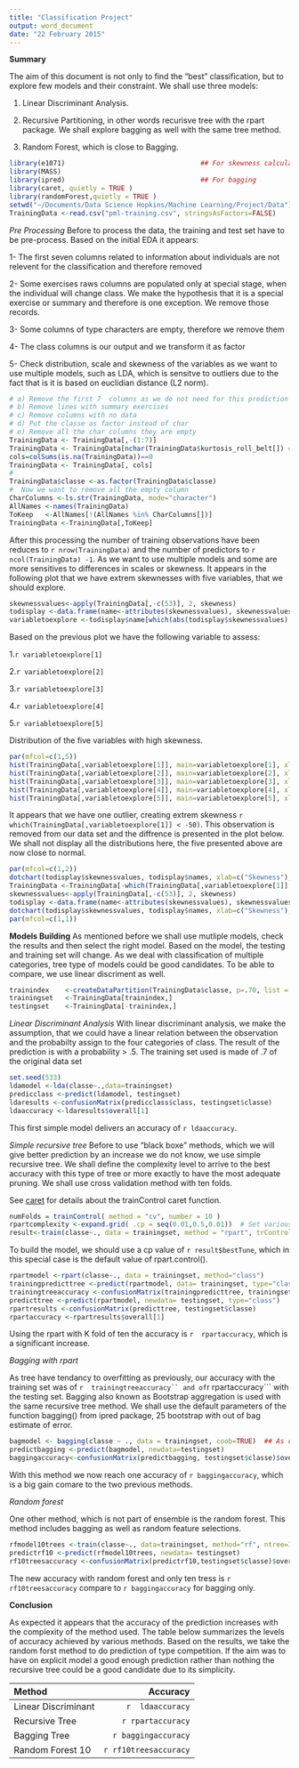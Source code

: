 ```yaml
---
title: "Classification Project"
output: word_document
date: "22 February 2015"
---
```

**Summary**

The aim of this document is not only to find the "best" classification, but to explore few models and their constraint. We shall use three models:

1. Linear Discriminant Analysis. 

2. Recursive Partitioning, in other words recurisve tree with the rpart package. We shall explore bagging as well with the same tree method. 

3. Random Forest, which is close to Bagging. 


```r
library(e1071)                                  ## For skewness calculation 
library(MASS)
library(ipred)                                  ## For bagging 
library(caret, quietly = TRUE )
library(randomForest,quietly = TRUE )
setwd("~/Documents/Data Science Hopkins/Machine Learning/Project/Data")
TrainingData <-read.csv("pml-training.csv", stringsAsFactors=FALSE)
```
*Pre Processing*
Before to process the data, the training and test set have to be pre-process. Based on the initial EDA it appears:

1- The first seven columns related to information about individuals are not relevent for the classification and therefore removed

2- Some exercises raws columns are populated only at special stage, when the individual will change class. We make the hypothesis that it is a special exercise or summary and therefore is one exception. We remove those records.

3- Some columns of type characters are empty, therefore we remove them

4- The class columns is our output and we transform it as factor

5- Check distribution, scale and skewness of the variables as we want to use multiple models, such as LDA, which is sensitve to outliers due to the fact that is it is based on euclidian distance (L2 norm). 


```r
# a) Remove the first 7  columns as we do not need for this prediction (time, people etc ... )
# b) Remove lines with summary exercises
# c) Remove columns with no data
# d) Put the classe as factor instead of char 
# e) Remove all the char columns they are empty 
TrainingData <- TrainingData[,-(1:7)]
TrainingData <- TrainingData[nchar(TrainingData$kurtosis_roll_belt[]) == 0,  ]
cols=colSums(is.na(TrainingData))==0
TrainingData <- TrainingData[, cols]
# 
TrainingData$classe <-as.factor(TrainingData$classe) 
#  Now we want to remove all the empty column 
CharColumns <-ls.str(TrainingData, mode="character")
AllNames <-names(TrainingData)
ToKeep   <-AllNames[!(AllNames %in% CharColumns[])]
TrainingData <-TrainingData[,ToKeep]
```
After this processing the number of training observations have been reduces to ```r nrow(TrainingData) ``` and the number of predictors to ```r ncol(TrainingData) -1```. As we want to use multiple models and some are more sensitives to differences in scales or skewness. 
It appears in the following plot that we have extrem skewnesses with five variables, that we should explore. 
```r
skewnessvalues<-apply(TrainingData[,-c(53)], 2, skewness)
todisplay <-data.frame(name<-attributes(skewnessvalues), skewnessvalues, stringsAsFactors = FALSE)
variabletoexplore <-todisplay$name[which(abs(todisplay$skewnessvalues) > c(25))]
```

Based on the previous plot we have the following variable to assess: 

1.```r variabletoexplore[1]```  

2.```r variabletoexplore[2]``` 

3.```r variabletoexplore[3]```  

4.```r variabletoexplore[4]``` 

5.```r variabletoexplore[5]``` 

Distribution of the five variables with high skewness. 

```r
par(mfcol=c(1,5))
hist(TrainingData[,variabletoexplore[1]], main=variabletoexplore[1], xlab="Value")
hist(TrainingData[,variabletoexplore[2]], main=variabletoexplore[2], xlab="Value")
hist(TrainingData[,variabletoexplore[3]], main=variabletoexplore[3], xlab="Value")
hist(TrainingData[,variabletoexplore[4]], main=variabletoexplore[4], xlab="Value")
hist(TrainingData[,variabletoexplore[5]], main=variabletoexplore[5], xlab="Value")
```

It appears that we have one outlier, creating extrem skewness ```r which(TrainingData[,variabletoexplore[1]] < -50)```. This observation is removed from our data set and the diffrence is presented in the plot below. We shall not display all the distributions here, the five presented above are now close to normal. 

```r
par(mfcol=c(1,2))
dotchart(todisplay$skewnessvalues, todisplay$names, xlab=c("Skewness"),main=c("Training Variable Skewness with oulier"), cex=c(.6))
TrainingData <-TrainingData[-which(TrainingData[,variabletoexplore[1]] < -50),]
skewnessvalues<-apply(TrainingData[,-c(53)], 2, skewness)
todisplay <-data.frame(name<-attributes(skewnessvalues), skewnessvalues, stringsAsFactors = FALSE)
dotchart(todisplay$skewnessvalues, todisplay$names, xlab=c("Skewness"),main=c("Training Variable Skewness"), cex=c(.6))
par(mfcol=c(1,1))
```


**Models Building**
As mentioned before we shall use mutliple models, check the results and then select the right model. Based on the model, the testing and training set will change. As we deal with classification of multiple categories, tree type of models could be good candidates. 
To be able to compare, we use linear discriment as well. 

```r
trainindex    <-createDataPartition(TrainingData$classe, p=.70, list = FALSE)
trainingset   <-TrainingData[trainindex,]
testingset    <-TrainingData[-trainindex,]  
```
*Linear Discriminant Analysis*
With linear discriminant analysis, we make the assumption, that we could have a linear relation between the observation and the probabilty assign to the four categories of class. The result of the prediction is with a probability > .5. 
The training set used is made of .7 of the original data set
```r
set.seed(533)
ldamodel <-lda(classe~.,data=trainingset)
predicclass <-predict(ldamodel, testingset)
ldaresults <-confusionMatrix(predicclass$class, testingset$classe)
ldaaccuracy <-ldaresults$overall[1]
```
This first simple model delivers an accuracy of ```r ldaaccuracy```.

*Simple recursive tree*
Before to use "black boxe" methods, which we will give better prediction by an increase we do not know, we use simple recursive tree. We shall define the complexity level to arrive to the best accuracy with this type of tree or more exactly to have the most adequate pruning.  We shall use cross validation method with ten folds. 

See [caret](http://topepo.github.io/caret/adaptive.html) for details about the trainControl caret function.

```r
numFolds = trainControl( method = "cv", number = 10 )
rpartcomplexity <-expand.grid( .cp = seq(0.01,0.5,0.01))  # Set various values for the cp paramenters of rpart 
result<-train(classe~., data = trainingset, method = "rpart", trControl = numFolds, tuneGrid = rpartcomplexity )  ## this function will take time !!
```

To build the model, we should use a cp value of ```r result$bestTune```, which in this special case is the default value of rpart.control().

```r
rpartmodel <-rpart(classe~., data = trainingset, method="class")
trainingpredicttree <-predict(rpartmodel, data= trainingset, type="class")
trainingtreeaccuracy <-confusionMatrix(trainingpredicttree, trainingset$classe)$overall[1]
predicttree <-predict(rpartmodel, newdata= testingset, type="class")
rpartresults <-confusionMatrix(predicttree, testingset$classe)
rpartaccuracy <-rpartresults$overall[1]
```

Using the rpart with K fold of ten the accuracy is ```r  rpartaccuracy```, which is a significant increase. 

*Bagging with rpart*

As tree have tendancy to overfitting as previously, our accuracy with the training set was of ```r  trainingtreeaccuracy`` and of ```r rpartaccuracy``` with the testing set. Bagging also known as Bootstrap aggregation is used with the same recursive tree method. 
We shall use the default parameters of the function bagging() from ipred package, 25 bootstrap with out of bag estimate of error.


```r
bagmodel <- bagging(classe ~ ., data = trainingset, coob=TRUE)  ## As cross validation takes time 
predictbagging <-predict(bagmodel, newdata=testingset)
baggingaccuracy<-confusionMatrix(predictbagging, testingset$classe)$overal[1]
```

With this method we now reach one accuracy of ```r baggingaccuracy```, which is a big gain comare to the two previous methods. 

*Random forest* 

One other method, which is not part of ensemble is the random forest. This method includes bagging as well as random feature selections. 
```r
rfmodel10trees <-train(classe~., data=trainingset, method="rf", ntree=10)
predictrf10 <-predict(rfmodel10trees, newdata= testingset)
rf10treesaccuracy <-confusionMatrix(predictrf10,testingset$classe)$overal[1]
```
The new accuracy with random forest and only ten tress is ```r rf10treesaccuracy``` compare to ```r baggingaccuracy``` for bagging only. 

**Conclusion**

As expected it appears that the accuracy of the prediction increases with the complexity of the method used. The table below summarizes the levels of accuracy achieved by various methods. Based on the results, we take the random forst method to do prediction of type competition.  If the aim was to have on explicit model a good enough prediction rather than nothing the recursive tree could be a good candidate due to its simplicity. 

| Method              | Accuracy               |
|:--------------------|-----------------------:|
|Linear Discriminant  |```r  ldaaccuracy```    |
|Recursive Tree       |```r rpartaccuracy```   |
|Bagging Tree         |```r baggingaccuracy``` | 
|Random Forest 10     |```r rf10treesaccuracy```|



















